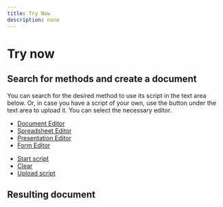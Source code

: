 ```yaml
---
title: Try Now
description: none
---
```

# Try now

## Search for methods and create a document

You can search for the desired method to use its script in the text area below. Or, in case you have a script of your own, use the button under the text area to upload it. You can select the necessary editor.

* [Document Editor](/docbuilder/try)
* [Spreadsheet Editor](/docbuilder/try?type=cell)
* [Presentation Editor](/docbuilder/try?type=slide)
* [Form Editor](/docbuilder/try?type=form)

[]()



- [Start script]()
- [Clear]()
- [Upload script]()

## Resulting document
